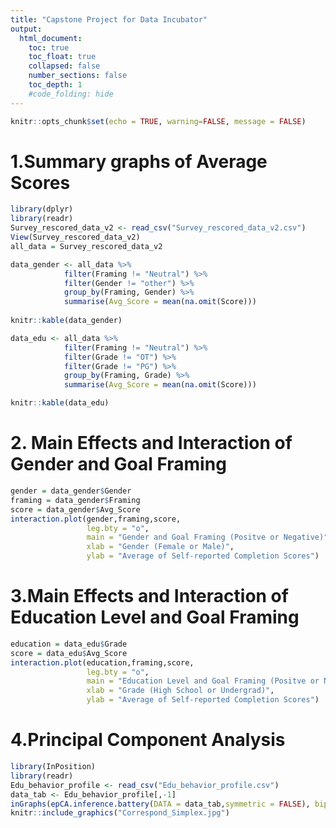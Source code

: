 ```yaml
---
title: "Capstone Project for Data Incubator"
output:
  html_document:
    toc: true
    toc_float: true
    collapsed: false
    number_sections: false
    toc_depth: 1
    #code_folding: hide
---
```

```r
knitr::opts_chunk$set(echo = TRUE, warning=FALSE, message = FALSE)
```

# 1.Summary graphs of Average Scores

```r
library(dplyr)
library(readr)
Survey_rescored_data_v2 <- read_csv("Survey_rescored_data_v2.csv")
View(Survey_rescored_data_v2)
all_data = Survey_rescored_data_v2

data_gender <- all_data %>%
            filter(Framing != "Neutral") %>%
            filter(Gender != "other") %>%
            group_by(Framing, Gender) %>%
            summarise(Avg_Score = mean(na.omit(Score)))
            
knitr::kable(data_gender)
```

```r
data_edu <- all_data %>%
            filter(Framing != "Neutral") %>%
            filter(Grade != "OT") %>%
            filter(Grade != "PG") %>%
            group_by(Framing, Grade) %>%
            summarise(Avg_Score = mean(na.omit(Score)))

knitr::kable(data_edu)
```

# 2. Main Effects and Interaction of Gender and Goal Framing

```r
gender = data_gender$Gender
framing = data_gender$Framing
score = data_gender$Avg_Score
interaction.plot(gender,framing,score,
                 leg.bty = "o",
                 main = "Gender and Goal Framing (Positve or Negative)",
                 xlab = "Gender (Female or Male)",
                 ylab = "Average of Self-reported Completion Scores")
```

# 3.Main Effects and Interaction of Education Level and Goal Framing

```r
education = data_edu$Grade
score = data_edu$Avg_Score
interaction.plot(education,framing,score,
                 leg.bty = "o",
                 main = "Education Level and Goal Framing (Positve or Negative)",
                 xlab = "Grade (High School or Undergrad)",
                 ylab = "Average of Self-reported Completion Scores")
```

# 4.Principal Component Analysis

```r
library(InPosition)
library(readr)
Edu_behavior_profile <- read_csv("Edu_behavior_profile.csv")
data_tab <- Edu_behavior_profile[,-1]
inGraphs(epCA.inference.battery(DATA = data_tab,symmetric = FALSE), biplots = TRUE)
knitr::include_graphics("Correspond_Simplex.jpg")
```

